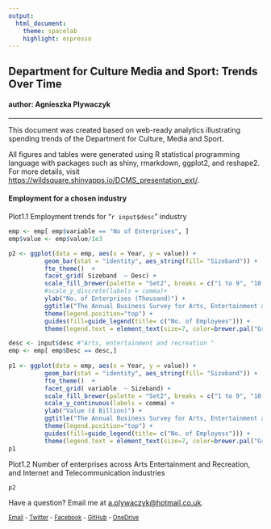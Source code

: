 ```yaml
---
output: 
  html_document:
    theme: spacelab
    highlight: espresso
---
```


## Department for Culture Media and Sport: Trends Over Time

#### author: Agnieszka Plywaczyk

****

This document was created based on web-ready analytics illustrating spending trends of the Department for Culture, Media and Sport.

All figures and tables were generated using R statistical programming language with packages such as shiny, rmarkdown, ggplot2, and reshape2. For more details, visit <https://wildsquare.shinyapps.io/DCMS_presentation_ext/>.

#### Employment for a chosen industry

Plot1.1 Employment trends for "`r input$desc`" industry

```r
emp <- emp[ emp$variable == "No of Enterprises", ]
emp$value <- emp$value/1e3

p2 <- ggplot(data = emp, aes(x = Year, y = value)) + 
          geom_bar(stat = "identity", aes_string(fill= "Sizeband")) +
          fte_theme()  +
          facet_grid( Sizeband  ~ Desc) +
          scale_fill_brewer(palette = "Set2", breaks = c("1 to 9", "10 to 49", "50 to 249", "250 and over")) +
          #scale_y_discrete(labels = comma)+
          ylab("No. of Enterprises (Thousand)") +
          ggtitle("The Annual Business Survey for Arts, Entertainment and Recreation, Information and Communication\ncovering the Non-Financial Business Economy which accounts for approx. 75% of the UK economy in terms of GVA*") +
          theme(legend.position="top") +
          guides(fill=guide_legend(title= c("No. of Employees"))) + 
          theme(legend.text = element_text(size=7, color=brewer.pal("Greys", n=9)[7])) 

desc <- input$desc #"Arts, entertainment and recreation " 
emp <- emp[ emp$Desc == desc,]
    
p1 <- ggplot(data = emp, aes(x = Year, y = value)) + 
          geom_bar(stat = "identity", aes_string(fill= "Sizeband")) +
          fte_theme()  +
          facet_grid( variable  ~ Sizeband) +
          scale_fill_brewer(palette = "Set2", breaks = c("1 to 9", "10 to 49", "50 to 249", "250 and over")) +
          scale_y_continuous(labels = comma) +
          ylab("Value (£ Billion)") +
          ggtitle("The Annual Business Survey for Arts, Entertainment and Recreation, Information and Communication\ncovering the Non-Financial Business Economy which accounts for approx. 75% of the UK economy in terms of GVA*") +
          theme(legend.position="top") +
          guides(fill=guide_legend(title= c("No. of Employess"))) +
          theme(legend.text = element_text(size=7, color=brewer.pal("Greys", n=9)[7])) 
p1
```

Plot1.2 Number of enterprises across Arts Entertainment and Recreation, and Internet and Telecommunication industries

```r
p2
```

Have a question? Email me at [a.plywaczyk@hotmail.co.uk](emailto:a.plywaczyk@hotmail.co.uk).

<sup>[Email](emailto: anothercontext@hotmail.com) - [Twitter](https://twitter.com/ianothercontext) - [Facebook](https://www.facebook.com/anothercontext) - [GitHub](https://github.com/AnotherContext) - [OneDrive](http://1drv.ms/1fAsxIY)</sup>
